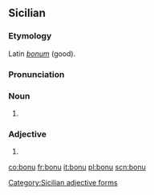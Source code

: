 ==Sicilian==

===Etymology===
Latin ''[[bonum]]'' (good).

===Pronunciation===
{{rfp}}

===Noun===
{{scn-noun|bon|m|u|i}}
{{scn-noun|bon|f|a|i}}

# {{defn|Sicilian}}

===Adjective===
{{scn-adj|bon|u|a|i}}

# {{defn|Sicilian}}

[[Category:Sicilian adjective forms]]

[[co:bonu]]
[[fr:bonu]]
[[it:bonu]]
[[pl:bonu]]
[[scn:bonu]]